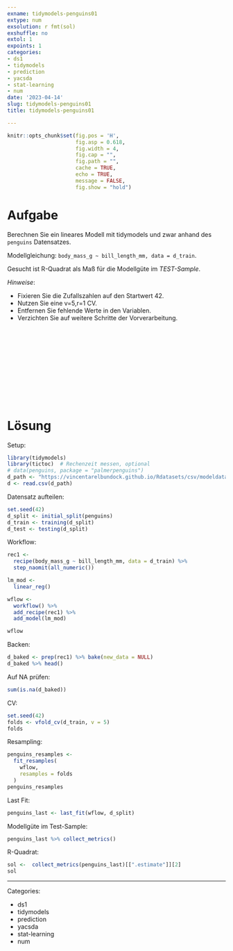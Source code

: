 ```yaml
---
exname: tidymodels-penguins01
extype: num
exsolution: r fmt(sol)
exshuffle: no
extol: 1
expoints: 1
categories:
- ds1
- tidymodels
- prediction
- yacsda
- stat-learning
- num
date: '2023-04-14'
slug: tidymodels-penguins01
title: tidymodels-penguins01

---
```







```r
knitr::opts_chunk$set(fig.pos = 'H',
                      fig.asp = 0.618,
                      fig.width = 4,
                      fig.cap = "", 
                      fig.path = "",
                      cache = TRUE,
                      echo = TRUE,
                      message = FALSE,
                      fig.show = "hold")


```






# Aufgabe

Berechnen Sie ein lineares Modell mit tidymodels und zwar anhand des `penguins` Datensatzes.


Modellgleichung: `body_mass_g ~ bill_length_mm, data = d_train`.



Gesucht ist R-Quadrat als Maß für die Modellgüte im *TEST-Sample*.



*Hinweise*:

- Fixieren Sie die Zufallszahlen auf den Startwert 42.
- Nutzen Sie eine v=5,r=1 CV.
- Entfernen Sie fehlende Werte in den Variablen.
- Verzichten Sie auf weitere Schritte der Vorverarbeitung.






</br>
</br>
</br>
</br>
</br>
</br>
</br>
</br>
</br>
</br>

# Lösung

Setup:

```r
library(tidymodels)
library(tictoc)  # Rechenzeit messen, optional
# data(penguins, package = "palmerpenguins")
d_path <- "https://vincentarelbundock.github.io/Rdatasets/csv/modeldata/penguins.csv"
d <- read.csv(d_path)
```



Datensatz aufteilen:


```r
set.seed(42)
d_split <- initial_split(penguins)
d_train <- training(d_split)
d_test <- testing(d_split)
```


Workflow:

```r
rec1 <-
  recipe(body_mass_g ~ bill_length_mm, data = d_train) %>% 
  step_naomit(all_numeric())

lm_mod <-
  linear_reg()

wflow <-
  workflow() %>%
  add_recipe(rec1) %>%
  add_model(lm_mod)

wflow
```


Backen:

```r
d_baked <- prep(rec1) %>% bake(new_data = NULL)
d_baked %>% head()
```

Auf NA prüfen:

```r
sum(is.na(d_baked))
```




CV:

```r
set.seed(42)
folds <- vfold_cv(d_train, v = 5)
folds
```



Resampling:

```r
penguins_resamples <-
  fit_resamples(
    wflow,
    resamples = folds
  )
penguins_resamples
```


Last Fit:



```r
penguins_last <- last_fit(wflow, d_split)
```


Modellgüte im Test-Sample:

```r
penguins_last %>% collect_metrics()
```



R-Quadrat:


```r
sol <-  collect_metrics(penguins_last)[[".estimate"]][2]
sol
```











---

Categories: 

- ds1
- tidymodels
- prediction
- yacsda
- stat-learning
- num

